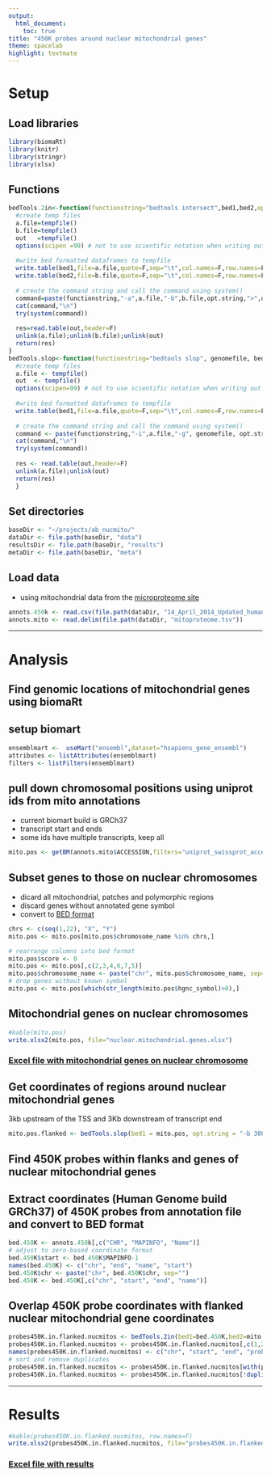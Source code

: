 ```yaml
---
output:
  html_document:
    toc: true
title: "450K probes around nuclear mitochondrial genes"
theme: spacelab
highlight: textmate
---
```


# Setup

## Load libraries
```r
library(biomaRt)
library(knitr)
library(stringr)
library(xlsx)
```

## Functions
```r
bedTools.2in<-function(functionstring="bedtools intersect",bed1,bed2,opt.string="") {
  #create temp files
  a.file=tempfile()
  b.file=tempfile()
  out   =tempfile()
  options(scipen =99) # not to use scientific notation when writing out
 
  #write bed formatted dataframes to tempfile
  write.table(bed1,file=a.file,quote=F,sep="\t",col.names=F,row.names=F)
  write.table(bed2,file=b.file,quote=F,sep="\t",col.names=F,row.names=F)
 
  # create the command string and call the command using system()
  command=paste(functionstring,"-a",a.file,"-b",b.file,opt.string,">",out,sep=" ")
  cat(command,"\n")
  try(system(command))
 
  res=read.table(out,header=F)
  unlink(a.file);unlink(b.file);unlink(out)
  return(res)
}
bedTools.slop<-function(functionstring="bedtools slop", genomefile, bed1, opt.string="") {
  #create temp files
  a.file <- tempfile()
  out  <- tempfile()
  options(scipen=99) # not to use scientific notation when writing out
  
  #write bed formatted dataframes to tempfile
  write.table(bed1,file=a.file,quote=F,sep="\t",col.names=F,row.names=F)
  
  # create the command string and call the command using system()
  command <- paste(functionstring,"-i",a.file,"-g", genomefile, opt.string,">",out,sep=" ")
  cat(command,"\n")
  try(system(command))
  
  res <- read.table(out,header=F)
  unlink(a.file);unlink(out)
  return(res)
  }

```

## Set directories  

```r
baseDir <- "~/projects/ab_nucmito/"
dataDir <- file.path(baseDir, "data")
resultsDir <- file.path(baseDir, "results")
metaDir <- file.path(baseDir, "meta")
```

## Load data
- using mitochondrial data from the [microproteome site](http://www.mitoproteome.org/data/proteome/index.html)

```r
annots.450k <- read.csv(file.path(dataDir, "14_April_2014_Updated_humanmethylation450_15017482_v1-2.csv"), skip=7)
annots.mito <- read.delim(file.path(dataDir, "mitoproteome.tsv"))
```

---

# Analysis

## Find genomic locations of mitochondrial genes using biomaRt  

## setup biomart

```r
ensemblmart <-  useMart("ensembl",dataset="hsapiens_gene_ensembl")
attributes <- listAttributes(ensemblmart)
filters <- listFilters(ensemblmart)
```

## pull down chromosomal positions using uniprot ids from mito annotations
- current biomart build is GRCh37
- transcript start and ends
- some ids have multiple transcripts, keep all

```r
mito.pos <- getBM(annots.mito$ACCESSION,filters="uniprot_swissprot_accession", attributes=c("uniprot_swissprot_accession","chromosome_name","transcript_start","transcript_end", "strand", "hgnc_symbol"), mart=ensemblmart)
```

## Subset genes to those on nuclear chromosomes    
- dicard all mitochondrial, patches and polymorphic regions
- discard genes without annotated gene symbol
- convert to [BED format](http://genome.ucsc.edu/FAQ/FAQformat.html#format1)

```r
chrs <- c(seq(1,22), "X", "Y")
mito.pos <- mito.pos[mito.pos$chromosome_name %in% chrs,]

# rearrange columns into bed format
mito.pos$score <- 0
mito.pos <- mito.pos[,c(2,3,4,6,7,5)]
mito.pos$chromosome_name <- paste("chr", mito.pos$chromosome_name, sep="")
# drop genes without known symbol
mito.pos <- mito.pos[which(str_length(mito.pos$hgnc_symbol)>0),]
```

## Mitochondrial genes on nuclear chromosomes  

```r
#kable(mito.pos)
write.xlsx2(mito.pos, file="nuclear.mitochondrial.genes.xlsx")
```

### [Excel file with mitochondrial genes on nuclear chromosome](nuclear.mitochondrial.genes.xlsx)

## Get coordinates of regions around nuclear mitochondrial genes  
3kb upstream of the TSS and 3Kb downstream of transcript end

```r
mito.pos.flanked <- bedTools.slop(bed1 = mito.pos, opt.string = "-b 3000", genomefile = "~/projects/ab_nucmito/meta/hg19.genome")
```

## Find 450K probes within flanks and genes of nuclear mitochondrial genes  

## Extract coordinates (Human Genome build GRCh37) of 450K probes from annotation file and convert to BED format
```r
bed.450K <- annots.450k[,c("CHR", "MAPINFO", "Name")]
# adjust to zero-based coordinate format
bed.450K$start <- bed.450K$MAPINFO-1
names(bed.450K) <- c("chr", "end", "name", "start")
bed.450K$chr <- paste("chr", bed.450K$chr, sep="")
bed.450K <- bed.450K[,c("chr", "start", "end", "name")]
```

## Overlap 450K probe coordinates with flanked nuclear mitochondrial gene coordinates

```r
probes450K.in.flanked.nucmitos <- bedTools.2in(bed1=bed.450K,bed2=mito.pos.flanked,opt.string="-wo")
probes450K.in.flanked.nucmitos <- probes450K.in.flanked.nucmitos[,c(1,2,3,4,8)]
names(probes450K.in.flanked.nucmitos) <- c("chr", "start", "end", "probeID", "overlapped_gene")
# sort and remove duplicates
probes450K.in.flanked.nucmitos <- probes450K.in.flanked.nucmitos[with(probes450K.in.flanked.nucmitos, order(chr, start, probeID, overlapped_gene)), ]
probes450K.in.flanked.nucmitos <- probes450K.in.flanked.nucmitos[!duplicated(probes450K.in.flanked.nucmitos),]
```

---

# Results

```r
#kable(probes450K.in.flanked.nucmitos, row.names=F)
write.xlsx2(probes450K.in.flanked.nucmitos, file="probes450K.in.flanked.nucmitos.xlsx")
```


### [Excel file with results](probes450K.in.flanked.nucmitos.xlsx)





